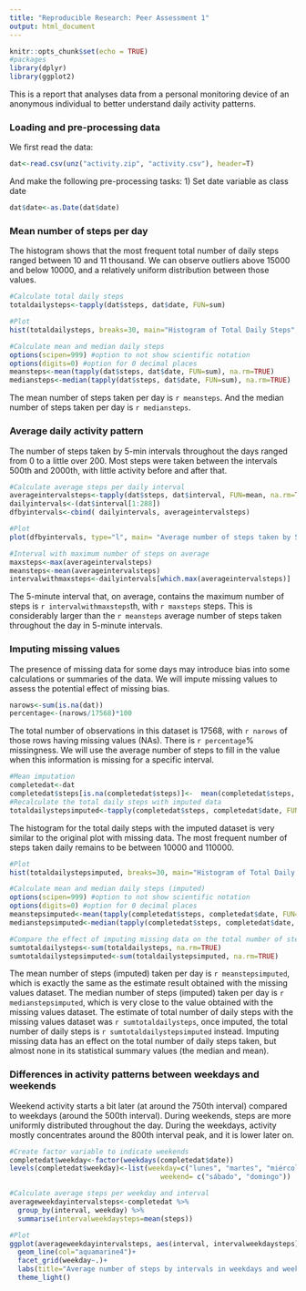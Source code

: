 ```yaml
---
title: "Reproducible Research: Peer Assessment 1"
output: html_document
---
```


```r
knitr::opts_chunk$set(echo = TRUE)
#packages
library(dplyr)
library(ggplot2)
```

This is a report that analyses data from a personal monitoring device of an anonymous individual to better understand daily activity patterns. 

### Loading and pre-processing data

We first read the data: 
```r
dat<-read.csv(unz("activity.zip", "activity.csv"), header=T)
```

And make the following pre-processing tasks: 
1) Set date variable as class date
```r
dat$date<-as.Date(dat$date)
```

### Mean number of steps per day
The histogram shows that the most frequent total number of daily steps ranged between 10 and 11 thousand. We can observe outliers above 15000 and below 10000, and a relatively uniform distribution between those values. 
```r
#Calculate total daily steps
totaldailysteps<-tapply(dat$steps, dat$date, FUN=sum)

#Plot
hist(totaldailysteps, breaks=30, main="Histogram of Total Daily Steps", xlab="Total daily steps", col="aquamarine4")

#Calculate mean and median daily steps
options(scipen=999) #option to not show scientific notation
options(digits=0) #option for 0 decimal places
meansteps<-mean(tapply(dat$steps, dat$date, FUN=sum), na.rm=TRUE)
mediansteps<-median(tapply(dat$steps, dat$date, FUN=sum), na.rm=TRUE)
```

The mean number of steps taken per day is `r meansteps`. 
And the median number of steps taken per day is `r mediansteps`.

### Average daily activity pattern
The number of steps taken by 5-min intervals throughout the days ranged from 0 to a little over 200. Most steps were taken between the intervals 500th and 2000th, with little activity before and after that. 
```r
#Calculate average steps per daily interval
averageintervalsteps<-tapply(dat$steps, dat$interval, FUN=mean, na.rm=TRUE)
dailyintervals<-(dat$interval[1:288])
dfbyintervals<-cbind( dailyintervals, averageintervalsteps)

#Plot
plot(dfbyintervals, type="l", main= "Average number of steps taken by 5-min daily intervals", col="aquamarine4", xlab="Daily 5-min intervals", ylab="Average number of steps")

#Interval with maximum number of steps on average
maxsteps<-max(averageintervalsteps)
meansteps<-mean(averageintervalsteps)
intervalwithmaxsteps<-dailyintervals[which.max(averageintervalsteps)]
```
The 5-minute interval that, on average, contains the maximum number of steps is `r intervalwithmaxsteps`th, with `r maxsteps` steps. This is considerably larger than the `r meansteps` average number of steps taken throughout the day in 5-minute intervals.

### Imputing missing values
The presence of missing data for some days may introduce bias into some calculations or summaries of the data. We will impute missing values to assess the potential effect of missing bias.

```r
narows<-sum(is.na(dat))
percentage<-(narows/17568)*100
```
The total number of observations in this dataset is 17568, with `r narows` of those rows having missing values (NAs). There is `r percentage`% missingness. 
We will use the average number of steps to fill in the value when this information is missing for a specific interval. 

```r
#Mean imputation
completedat<-dat
completedat$steps[is.na(completedat$steps)]<-  mean(completedat$steps, na.rm=TRUE)
#Recalculate the total daily steps with imputed data
totaldailystepsimputed<-tapply(completedat$steps, completedat$date, FUN=sum)
```

The histogram for the total daily steps with the imputed dataset is very similar to the original plot with missing data. The most frequent number of steps taken daily remains to be between 10000 and 110000.
```r
#Plot
hist(totaldailystepsimputed, breaks=30, main="Histogram of Total Daily Steps (Imputed)", xlab="Total daily steps", col="aquamarine4")

#Calculate mean and median daily steps (imputed)
options(scipen=999) #option to not show scientific notation
options(digits=0) #option for 0 decimal places
meanstepsimputed<-mean(tapply(completedat$steps, completedat$date, FUN=sum), na.rm=TRUE)
medianstepsimputed<-median(tapply(completedat$steps, completedat$date, FUN=sum), na.rm=TRUE)

#Compare the effect of imputing missing data on the total number of steps taken
sumtotaldailysteps<-sum(totaldailysteps, na.rm=TRUE)
sumtotaldailystepsimputed<-sum(totaldailystepsimputed, na.rm=TRUE)
```

The mean number of steps (imputed) taken per day is `r meanstepsimputed`, which is exactly the same as the estimate result obtained with the missing values dataset. 
The median number of steps (imputed) taken per day is `r medianstepsimputed`, which is very close to the value obtained with the missing values dataset. 
The estimate of total number of daily steps with the missing values dataset was `r sumtotaldailysteps`, once imputed, the total number of daily steps is `r sumtotaldailystepsimputed` instead. Imputing missing data has an effect on the total number of daily steps taken, but almost none in its statistical summary values (the median and mean).


### Differences in activity patterns between weekdays and weekends
Weekend activity starts a bit later (at around the 750th interval) compared to weekdays (around the 500th interval). During weekends, steps are more uniformly distributed throughout the day. During the weekdays, activity mostly concentrates around the 800th interval peak, and it is lower later on. 
```r
#Create factor variable to indicate weekends
completedat$weekday<-factor(weekdays(completedat$date))
levels(completedat$weekday)<-list(weekday=c("lunes", "martes", "miércoles", "jueves", "viernes"),
                                     weekend= c("sábado", "domingo"))

#Calculate average steps per weekday and interval
averageweekdayintervalsteps<-completedat %>% 
  group_by(interval, weekday) %>%
  summarise(intervalweekdaysteps=mean(steps))

#Plot
ggplot(averageweekdayintervalsteps, aes(interval, intervalweekdaysteps)) +
  geom_line(col="aquamarine4")+
  facet_grid(weekday~.)+
  labs(title="Average number of steps by intervals in weekdays and weekends", x="5-minute intervals", y="Average number of steps")+
  theme_light()
```